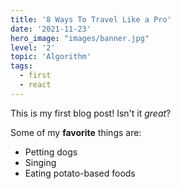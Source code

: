 ```yaml
---
title: '8 Ways To Travel Like a Pro'
date: '2021-11-23'
hero_image: "images/banner.jpg"
level: '2'
topic: 'Algorithm'
tags:
  - first
  - react
---
```


This is my first blog post! Isn't it _great_?

Some of my **favorite** things are:

- Petting dogs
- Singing
- Eating potato-based foods
